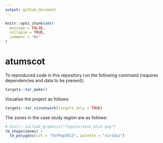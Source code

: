 ```yaml
---
output: github_document
---
```


<!-- README.md is generated from README.Rmd. Please edit that file -->

```r
knitr::opts_chunk$set(
  message = FALSE,
  collapse = TRUE,
  comment = "#>"
)
```

# atumscot

<!-- badges: start -->
<!-- badges: end -->

To reproduced code in this repository run the following command (requires dependencies and data to be present):

```r
targets::tar_make()
```

Visualise the project as follows:

```r
targets::tar_visnetwork(targets_only = TRUE)
```

The zones in the case study region are as follows:

```r
# knitr::include_graphics("figures/test-plot.png")
tm_shape(zones) +
  tm_polygons(col = "TotPop2011", palette = "viridis")
```

